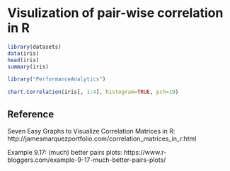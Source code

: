 
# Visulization of pair-wise correlation in R


```r
library(datasets)
data(iris)
head(iris)
summary(iris)
```




```r
library("PerformanceAnalytics")

chart.Correlation(iris[, 1:4], histogram=TRUE, pch=19)
```


## Reference


Seven Easy Graphs to Visualize Correlation Matrices in R: http://jamesmarquezportfolio.com/correlation_matrices_in_r.html

Example 9.17: (much) better pairs plots: https://www.r-bloggers.com/example-9-17-much-better-pairs-plots/
